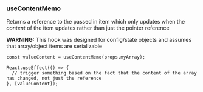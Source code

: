 
<Meta title="Hooks/useContentMemo" />

### useContentMemo

Returns a reference to the passed in item which only updates when the _content_ of the item updates rather than just the pointer reference

**WARNING:** This hook was designed for config/state objects and assumes that array/object items are serializable

```tsx
const valueContent = useContentMemo(props.myArray);

React.useEffect(() => {
  // trigger something based on the fact that the content of the array has changed, not just the reference
}, [valueContent]);
```